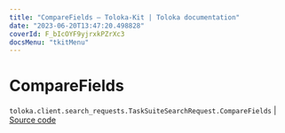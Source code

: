 ```yaml
---
title: "CompareFields — Toloka-Kit | Toloka documentation"
date: "2023-06-20T13:47:20.498828"
coverId: F_bIcOYF9yjrxkPZrXc3
docsMenu: "tkitMenu"
---
```


# CompareFields

`toloka.client.search_requests.TaskSuiteSearchRequest.CompareFields` | [Source code](https://github.com/Toloka/toloka-kit/blob/v1.2.0/src/client/search_requests.py#L566)